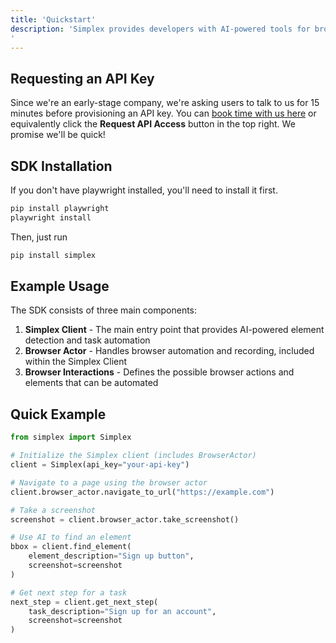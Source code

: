 ```yaml
---
title: 'Quickstart'
description: 'Simplex provides developers with AI-powered tools for browser automation. You can get started with the SDK below or call the API directly.
'
---
```

## Requesting an API Key
Since we're an early-stage company, we're asking users to talk to us for 15 minutes before provisioning an API key. You can [book time with us here](https://cal.com/simplex-data/15min) or equivalently click the **Request API Access** button in the top right. We promise we'll be quick!
## SDK Installation
If you don't have playwright installed, you'll need to install it first.
```bash
pip install playwright
playwright install
```
Then, just run 
```bash
pip install simplex
```

## Example Usage

The SDK consists of three main components:

1. **Simplex Client** - The main entry point that provides AI-powered element detection and task automation
2. **Browser Actor** - Handles browser automation and recording, included within the Simplex Client
3. **Browser Interactions** - Defines the possible browser actions and elements that can be automated

## Quick Example

```python
from simplex import Simplex

# Initialize the Simplex client (includes BrowserActor)
client = Simplex(api_key="your-api-key")

# Navigate to a page using the browser actor
client.browser_actor.navigate_to_url("https://example.com")

# Take a screenshot
screenshot = client.browser_actor.take_screenshot()

# Use AI to find an element
bbox = client.find_element(
    element_description="Sign up button",
    screenshot=screenshot
)

# Get next step for a task
next_step = client.get_next_step(
    task_description="Sign up for an account",
    screenshot=screenshot
)
``` 